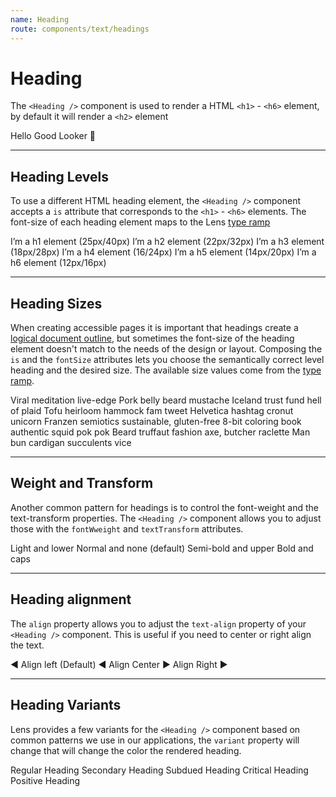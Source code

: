 ```yaml
---
name: Heading
route: components/text/headings
---
```



# Heading

<ComponentDetail
  of="Heading"
  status="experimental"
  Figma="file/SmIM3VUQUgo8xb4o7UUxflkT/Typography?node-id=304%3A2"
/>

The `<Heading />` component is used to render a HTML `<h1>` - `<h6>` element, by default it will render a `<h2>` element

<Playground>
  <Heading>Hello Good Looker 👋</Heading>
</Playground>

---

## Heading Levels

To use a different HTML heading element, the `<Heading />` component accepts a `is` attribute that corresponds to the `<h1>` - `<h6>` elements. The font-size of each heading element maps to the Lens [type ramp](/#!/Typography)

<Playground>
  <div>
    <Heading as="h1">I’m a h1 element (25px/40px)</Heading>
    <Heading as="h2">I’m a h2 element (22px/32px)</Heading>
    <Heading as="h3">I’m a h3 element (18px/28px)</Heading>
    <Heading as="h4">I’m a h4 element (16/24px)</Heading>
    <Heading as="h5">I’m a h5 element (14px/20px)</Heading>
    <Heading as="h6">I’m a h6 element (12px/16px)</Heading>
  </div>
</Playground>

---

## Heading Sizes

When creating accessible pages it is important that headings create a [logical document outline](https://bitsofco.de/using-heading-elements-to-create-a-document-outline/), but sometimes the font-size of the heading element doesn't match to the needs of the design or layout. Composing the `is` and the `fontSize` attributes lets you choose the semantically correct level heading and the desired size. The available size values come from the [type ramp](/#!/Typography).

<Playground>
  <Heading fontSize="xxxxlarge">Viral meditation live-edge</Heading>
  <Heading fontSize="xxxlarge">Pork belly beard mustache </Heading>
  <Heading fontSize="xxlarge">Iceland trust fund hell of plaid</Heading>
  <Heading fontSize="xlarge">Tofu heirloom hammock fam tweet</Heading>
  <Heading fontSize="large">Helvetica hashtag cronut unicorn</Heading>
  <Heading fontSize="medium">
    Franzen semiotics sustainable, gluten-free
  </Heading>
  <Heading fontSize="small">
    8-bit coloring book authentic squid pok pok
  </Heading>
  <Heading fontSize="xsmall">
    Beard truffaut fashion axe, butcher raclette
  </Heading>
  <Heading fontSize="xxsmall">Man bun cardigan succulents vice</Heading>
</Playground>

---

## **Weight and Transform**

Another common pattern for headings is to control the font-weight and the text-transform properties. The `<Heading />` component allows you to adjust those with the `fontWweight` and `textTransform` attributes.

<Playground>
  <Heading fontWeight="light" textTransform="lower">
    Light and lower
  </Heading>
  <Heading fontWeight="normal" textTransform="none">
    Normal and none (default)
  </Heading>
  <Heading fontWeight="semiBold" textTransform="upper">
    Semi-bold and upper
  </Heading>
  <Heading fontWeight="bold" textTransform="caps">
    Bold and caps
  </Heading>
</Playground>

---

## Heading alignment

The `align` property allows you to adjust the `text-align` property of your `<Heading />` component. This is useful if you need to center or right align the text.

<Playground>
  <Heading align="left">◀️ Align left (Default) </Heading>
  <Heading align="center">◀️ Align Center ▶️</Heading>
  <Heading align="right">Align Right ▶️</Heading>
</Playground>

---

## Heading Variants

Lens provides a few variants for the `<Heading />` component based on common patterns we use in our applications, the `variant` property will change that will change the color the rendered heading.

<Playground>
  <Heading>Regular Heading</Heading>
  <Heading variant="secondary">Secondary Heading</Heading>
  <Heading variant="subdued">Subdued Heading</Heading>
  <Heading variant="critical">Critical Heading</Heading>
  <Heading variant="positive">Positive Heading</Heading>
</Playground>

